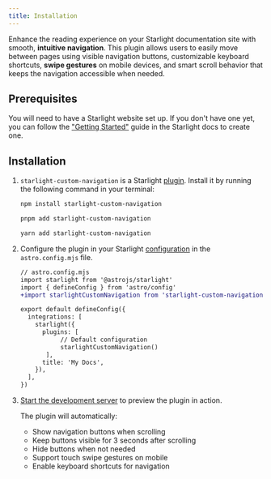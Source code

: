 ```yaml
---
title: Installation
---
```


Enhance the reading experience on your Starlight documentation site with smooth, **intuitive navigation**. This plugin allows users to easily move between pages using visible navigation buttons, customizable keyboard shortcuts, **swipe gestures** on mobile devices, and smart scroll behavior that keeps the navigation accessible when needed.

## Prerequisites

You will need to have a Starlight website set up.
If you don't have one yet, you can follow the ["Getting Started"](https://starlight.astro.build/getting-started) guide in the Starlight docs to create one.

## Installation


<Steps>

1. `starlight-custom-navigation` is a Starlight [plugin](https://starlight.astro.build/reference/plugins/). Install it by running the following command in your terminal:

   <Tabs syncKey="pkg">

   <TabItem label="npm">

   ```sh
   npm install starlight-custom-navigation
   ```

   </TabItem>

   <TabItem label="pnpm">

   ```sh
   pnpm add starlight-custom-navigation
   ```

   </TabItem>

   <TabItem label="Yarn">

   ```sh
   yarn add starlight-custom-navigation
   ```

   </TabItem>

   </Tabs>

2. Configure the plugin in your Starlight [configuration](https://starlight.astro.build/reference/configuration/#plugins) in the `astro.config.mjs` file.

   ```diff lang="js"
   // astro.config.mjs
   import starlight from '@astrojs/starlight'
   import { defineConfig } from 'astro/config'
   +import starlightCustomNavigation from 'starlight-custom-navigation'

   export default defineConfig({
     integrations: [
       starlight({
         plugins: [
              // Default configuration
              starlightCustomNavigation()
          ],
         title: 'My Docs',
       }),
     ],
   })
   ```

3. [Start the development server](https://starlight.astro.build/getting-started/#start-the-development-server) to preview the plugin in action.

   The plugin will automatically:
   - Show navigation buttons when scrolling
   - Keep buttons visible for 3 seconds after scrolling
   - Hide buttons when not needed
   - Support touch swipe gestures on mobile
   - Enable keyboard shortcuts for navigation

</Steps>

